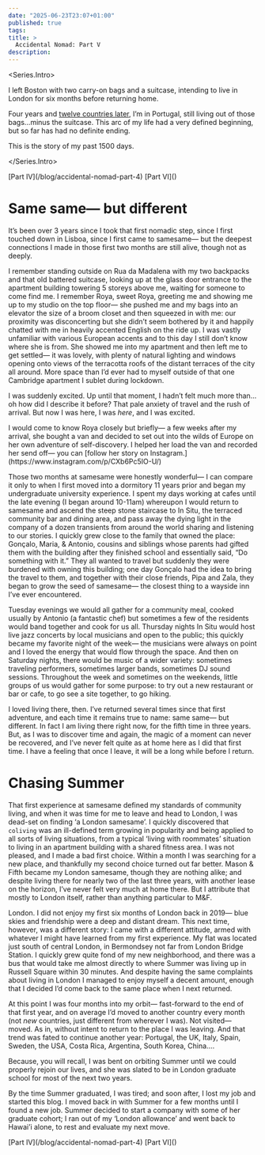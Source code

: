 ```yaml
---
date: "2025-06-23T23:07+01:00"
published: true
tags:
title: >
  Accidental Nomad: Part V
description:
---
```

<Series.Intro>
<Nomad/>

I left Boston with two carry-on bags and a suitcase, intending to live in London for six months before returning home.

Four years and [twelve countries later](https://nomadlist.com/@daniel13rady), I’m in Portugal, still living out of those bags…minus the suitcase. This arc of my life had a very defined beginning, but so far has had no definite ending.

This is the story of my past 1500 days.

</Series.Intro>

<Series top>
  <Series.Previous>[Part IV](/blog/accidental-nomad-part-4)</Series.Previous>
  <Series.Next todo>[Part VI]()</Series.Next>
</Series>


# Same same— but different

It’s been over 3 years since I took that first nomadic step, since I first touched down in Lisboa, since I first came to samesame— but the deepest connections I made in those first two months are still alive, though not as deeply.

I remember standing outside on Rua da Madalena with my two backpacks and that old battered suitcase, looking up at the glass door entrance to the apartment building towering 5 storeys above me, waiting for someone to come find me. I remember Roya, sweet Roya, greeting me and showing me up to my studio on the top floor— she pushed me and my bags into an elevator the size of a broom closet and then squeezed in with me: our proximity was disconcerting but she didn’t seem bothered by it and happily chatted with me in heavily accented English on the ride up. I was vastly unfamiliar with various European accents and to this day I still don’t know where she is from. She showed me into my apartment and then left me to get settled— it was lovely, with plenty of natural lighting and windows opening onto views of the terracotta roofs of the distant terraces of the city all around. More space than I’d ever had to myself outside of that one Cambridge apartment I sublet during lockdown.

I was suddenly excited. Up until that moment, I hadn’t felt much more than…oh how did I describe it before? That pale anxiety of travel and the rush of arrival. But now I was here, I was _here_, and I was excited.
<aside>
I would come to know Roya closely but briefly— a few weeks after my arrival, she bought a van and decided to set out into the wilds of Europe on her own adventure of self-discovery. I helped her load the van and recorded her send off— you can [follow her story on Instagram.](https://www.instagram.com/p/CXb6Pc5IO-U/)
</aside>

Those two months at samesame were honestly wonderful— I can compare it only to when I first moved into a dormitory 11 years prior and began my undergraduate university experience. I spent my days working at cafes until the late evening (I began around 10-11am) whereupon I would return to samesame and ascend the steep stone staircase to In Situ, the terraced community bar and dining area, and pass away the dying light in the company of a dozen transients from around the world sharing and listening to our stories. I quickly grew close to the family that owned the place: Gonçalo, Maria, & Antonio, cousins and siblings whose parents had gifted them with the building after they finished school and essentially said, “Do something with it.” They all wanted to travel but suddenly they were burdened with owning this building; one day Gonçalo had the idea to bring the travel to them, and together with their close friends, Pipa and Zala, they began to grow the seed of samesame— the closest thing to a wayside inn I’ve ever encountered.

Tuesday evenings we would all gather for a community meal, cooked usually by Antonio (a fantastic chef) but sometimes a few of the residents would band together and cook for us all. Thursday nights In Situ would host live jazz concerts by local musicians and open to the public; this quickly became my favorite night of the week— the musicians were always on point and I loved the energy that would flow through the space. And then on Saturday nights, there would be music of a wider variety: sometimes traveling performers, sometimes larger bands, sometimes DJ sound sessions. Throughout the week and sometimes on the weekends, little groups of us would gather for some purpose: to try out a new restaurant or bar or cafe, to go see a site together, to go hiking.

I loved living there, then. I’ve returned several times since that first adventure, and each time it remains true to name: same same— but different. In fact I am living there right now, for the fifth time in three years. But, as I was to discover time and again, the magic of a moment can never be recovered, and I’ve never felt quite as at home here as I did that first time. I have a feeling that once I leave, it will be a long while before I return.

# Chasing Summer

That first experience at samesame defined my standards of community living, and when it was time for me to leave and head to London, I was dead-set on finding ‘a London samesame’. I quickly discovered that `coliving` was an ill-defined term growing in popularity and being applied to all sorts of living situations, from a typical ‘living with roommates’ situation to living in an apartment building with a shared fitness area. I was not pleased, and I made a bad first choice. Within a month I was searching for a new place, and thankfully my second choice turned out far better. Mason & Fifth became my London samesame, though they are nothing alike; and despite living there for nearly two of the last three years, with another lease on the horizon, I’ve never felt very much at home there. But I attribute that mostly to London itself, rather than anything particular to M&F.

London. I did not enjoy my first six months of London back in 2019— blue skies and friendship were a deep and distant dream. This next time, however, was a different story: I came with a different attitude, armed with whatever I might have learned from my first experience. My flat was located just south of central London, in Bermondsey not far from London Bridge Station. I quickly grew quite fond of my new neighborhood, and there was a bus that would take me almost directly to where Summer was living up in Russell Square within 30 minutes. And despite having the same complaints about living in London I managed to enjoy myself a decent amount, enough that I decided I’d come back to the same place when I next returned.

At this point I was four months into my orbit— fast-forward to the end of that first year, and on average I’d moved to another country every month (not _new_ countries, just different from wherever I was). Not visited— moved. As in, without intent to return to the place I was leaving. And that trend was fated to continue another year: Portugal, the UK, Italy, Spain, Sweden, the USA, Costa Rica, Argentina, South Korea, China….
<aside>
Because, you will recall, I was bent on orbiting Summer until we could properly rejoin our lives, and she was slated to be in London graduate school for most of the next two years.
</aside>

By the time Summer graduated, I was tired; and soon after, I lost my job and started this blog. I moved back in with Summer for a few months until I found a new job. Summer decided to start a company with some of her graduate cohort; I ran out of my ‘London allowance’ and went back to Hawai’i alone, to rest and evaluate my next move.

<Stars/>
<Series>
  <Series.Previous>[Part IV](/blog/accidental-nomad-part-4)</Series.Previous>
  <Series.Next todo>[Part VI]()</Series.Next>
</Series>
